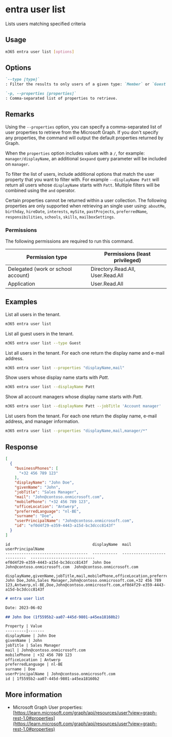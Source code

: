 
# entra user list

Lists users matching specified criteria

## Usage

```sh
m365 entra user list [options]
```

## Options

```md definition-list
`--type [type]`
: Filter the results to only users of a given type: `Member` or `Guest`. By default, all users are listed.

`-p, --properties [properties]`
: Comma-separated list of properties to retrieve.
```

<Global />

## Remarks

Using the `--properties` option, you can specify a comma-separated list of user properties to retrieve from the Microsoft Graph. If you don't specify any properties, the command will output the default properties returned by Graph.  

When the `properties` option includes values with a `/`, for example: `manager/displayName`, an additional `$expand` query parameter will be included on `manager`.

To filter the list of users, include additional options that match the user property that you want to filter with. For example `--displayName Patt` will return all users whose `displayName` starts with `Patt`. Multiple filters will be combined using the `and` operator.

Certain properties cannot be returned within a user collection. The following properties are only supported when retrieving an single user using: `aboutMe`, `birthday`, `hireDate`, `interests`, `mySite`, `pastProjects`, `preferredName`, `responsibilities`, `schools`, `skills`, `mailboxSettings`.

### Permissions

The following permissions are required to run this command.

| Permission type | Permissions (least privileged) |
|-----------------|-------------------------------|
| Delegated (work or school account) | Directory.Read.All, User.Read.All |
| Application | User.Read.All |

## Examples

List all users in the tenant.

```sh
m365 entra user list
```

List all guest users in the tenant.

```sh
m365 entra user list --type Guest
```

List all users in the tenant. For each one return the display name and e-mail address.

```sh
m365 entra user list --properties "displayName,mail"
```

Show users whose display name starts with _Patt_.

```sh
m365 entra user list --displayName Patt
```

Show all account managers whose display name starts with _Patt_.

```sh
m365 entra user list --displayName Patt --jobTitle 'Account manager'
```

List users from the tenant. For each one return the display name, e-mail address, and manager information.

```sh
m365 entra user list --properties "displayName,mail,manager/*"
```

## Response

<Tabs>
  <TabItem value="JSON">

  ```json
  [
    {
      "businessPhones": [
        "+32 456 789 123"
      ],
      "displayName": "John Doe",
      "givenName": "John",
      "jobTitle": "Sales Manager",
      "mail": "John@contoso.onmicrosoft.com",
      "mobilePhone": "+32 456 789 123",
      "officeLocation": "Antwerp",
      "preferredLanguage": "nl-BE",
      "surname": "Doe",
      "userPrincipalName": "John@contoso.onmicrosoft.com",
      "id": "ef0d4f29-e359-4443-a15d-bc3dccc8143f"
    }
  ]
  ```

  </TabItem>
  <TabItem value="Text">

  ```text
  id                                    displayName  mail                          userPrincipalName
  ------------------------------------  -----------  ----------------------------  ----------------------------
  ef0d4f29-e359-4443-a15d-bc3dccc8143f  John Doe     John@contoso.onmicrosoft.com  John@contoso.onmicrosoft.com
  ```

  </TabItem>
  <TabItem value="CSV">

  ```csv
  displayName,givenName,jobTitle,mail,mobilePhone,officeLocation,preferredLanguage,surname,userPrincipalName,id
  John Doe,John,Sales Manager,John@contoso.onmicrosoft.com,+32 456 789 123,Antwerp,nl-BE,Doe,John@contoso.onmicrosoft.com,ef0d4f29-e359-4443-a15d-bc3dccc8143f
  ```

  </TabItem>
  <TabItem value="Markdown">

  ```md
  # entra user list

  Date: 2023-06-02

  ## John Doe (1f5595b2-aa07-445d-9801-a45ea18160b2)

  Property | Value
  ---------|-------
  displayName | John Doe
  givenName | John
  jobTitle | Sales Manager
  mail | John@contoso.onmicrosoft.com
  mobilePhone | +32 456 789 123
  officeLocation | Antwerp
  preferredLanguage | nl-BE
  surname | Doe
  userPrincipalName | John@contoso.onmicrosoft.com  
  id | 1f5595b2-aa07-445d-9801-a45ea18160b2
  ```

  </TabItem>
</Tabs>

## More information

- Microsoft Graph User properties: [https://learn.microsoft.com/graph/api/resources/user?view=graph-rest-1.0#properties](https://learn.microsoft.com/graph/api/resources/user?view=graph-rest-1.0#properties)
